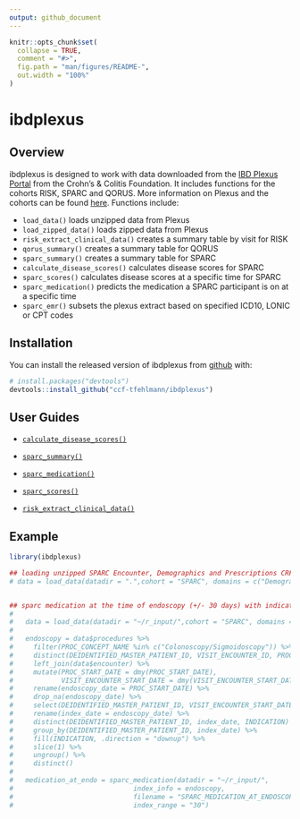 ```yaml
---
output: github_document
---
```


<!-- README.md is generated from README.Rmd. Please edit that file -->

```r
knitr::opts_chunk$set(
  collapse = TRUE,
  comment = "#>",
  fig.path = "man/figures/README-",
  out.width = "100%"
)
```

# ibdplexus 

<!-- badges: start -->
<!-- badges: end -->

## Overview

ibdplexus is designed to work with data downloaded from the [IBD Plexus Portal](https://ibdplexus.org) from the Crohn's & Colitis Foundation. It includes functions for the cohorts RISK, SPARC and QORUS. More information on Plexus and the cohorts can be found [here](https://www.crohnscolitisfoundation.org/research/current-research-initiatives/ibd-plexus). Functions include:  

* `load_data()` loads unzipped data from Plexus
* `load_zipped_data()` loads zipped data from Plexus
* `risk_extract_clinical_data()` creates a summary table by visit for RISK 
* `qorus_summary()` creates a summary table for QORUS
* `sparc_summary()` creates a summary table for SPARC 
* `calculate_disease_scores()` calculates disease scores for SPARC 
* `sparc_scores()` calculates disease scores at a specific time for SPARC
* `sparc_medication()` predicts the medication a SPARC participant is on at a specific time
* `sparc_emr()` subsets the plexus extract based on specified ICD10, LONIC or CPT codes

## Installation

You can install the released version of ibdplexus from [github](https://github.com/ccf-tfehlmann/ibdplexus) with:

```r
# install.packages("devtools")
devtools::install_github("ccf-tfehlmann/ibdplexus")
```


## User Guides

* <a href="https://github.com/ccf-tfehlmann/ibdplexus/blob/master/userguides/Calculating_Disease_Activity_Scores_for_SPARC.pdf">`calculate_disease_scores()`</a>  

* <a href="https://github.com/ccf-tfehlmann/ibdplexus/blob/master/SPARC_Summary_userguide_updated_102221.pdf">`sparc_summary()`</a>  

* <a href="https://github.com/ccf-tfehlmann/ibdplexus/blob/master/sparc_medication_at_index_userguide_updated_102721.pdf">`sparc_medication()`</a>  

* <a href="https://github.com/ccf-tfehlmann/ibdplexus/blob/master/sparc_scores_at_index_userguide.pdf">`sparc_scores()`</a>  

* <a href="https://github.com/ccf-tfehlmann/ibdplexus/blob/master/userguides/RISK_Extract_Clinical_Data_User_Guide_v1.1.pdf">`risk_extract_clinical_data()`</a>  

## Example

```r
library(ibdplexus)

## loading unzipped SPARC Encounter, Demographics and Prescriptions CRF data only ----
# data = load_data(datadir = ".",cohort = "SPARC", domains = c("Demographics", "Prescriptions", "Encounter"), data_type = "CRF")


## sparc medication at the time of endoscopy (+/- 30 days) with indication ----
# 
#   data = load_data(datadir = "~/r_input/",cohort = "SPARC", domains = c("Procedures", "Encounter"), data_type = "BOTH")
# 
#   endoscopy = data$procedures %>% 
#     filter(PROC_CONCEPT_NAME %in% c("Colonoscopy/Sigmoidoscopy")) %>%
#     distinct(DEIDENTIFIED_MASTER_PATIENT_ID, VISIT_ENCOUNTER_ID, PROC_START_DATE, LOCATION, INDICATION) %>%
#     left_join(data$encounter) %>%
#     mutate(PROC_START_DATE = dmy(PROC_START_DATE), 
#            VISIT_ENCOUNTER_START_DATE = dmy(VISIT_ENCOUNTER_START_DATE)) %>%
#     rename(endoscopy_date = PROC_START_DATE) %>%
#     drop_na(endoscopy_date) %>%
#     select(DEIDENTIFIED_MASTER_PATIENT_ID, VISIT_ENCOUNTER_START_DATE, endoscopy_date, LOCATION, INDICATION) %>%
#     rename(index_date = endoscopy_date) %>%
#     distinct(DEIDENTIFIED_MASTER_PATIENT_ID, index_date, INDICATION) %>%
#     group_by(DEIDENTIFIED_MASTER_PATIENT_ID, index_date) %>%
#     fill(INDICATION, .direction = "downup") %>%
#     slice(1) %>%
#     ungroup() %>%
#     distinct()
#   
#   medication_at_endo = sparc_medication(datadir = "~/r_input/",
#                              index_info = endoscopy,
#                              filename = "SPARC_MEDICATION_AT_ENDOSCOPY.xlsx",
#                              index_range = "30")

```
